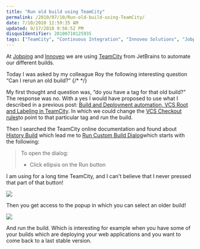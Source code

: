 ```yaml
---
title: "Run old build using TeamCity"
permalink: /2010/07/10/Run-old-build-using-TeamCity/
date: 7/10/2010 12:59:35 AM
updated: 9/17/2010 9:56:52 PM
disqusIdentifier: 20100710125935
tags: ["TeamCity", "Continuous Integration", "Innoveo Solutions", "Jobping"]
---
```

At [Jobping](http://www.jobping.com) and [Innoveo](http://www.innoveo.com/) we are using [TeamCity](http://www.jetbrains.com/teamcity/index.html) from JetBrains to automate our different builds.

Today I was asked by my colleague Roy the following interesting question “Can I rerun an old build?”
{/* <!-- more --> */}

My first thought and question was, “do you have a tag for that old build?” The response was no. With a yes I would have proposed to use what I described in a previous post: [Build and Deployment automation, VCS Root and Labeling in TeamCity](http://www.laurentkempe.com/post/Build-and-Deployment-automation-VCS-Root-and-Labeling-in-TeamCity.aspx). In which we could change the [VCS Checkout rules](http://confluence.jetbrains.net/display/TCD5/VCS+Checkout+Rules)to point to that particular tag and run the build.

Then I searched the TeamCity online documentation and found about [History Build](http://confluence.jetbrains.net/display/TCD5/History+Build) which lead me to [Run Custom Build Dialog](http://confluence.jetbrains.net/display/TCD5/Run+Custom+Build+Dialog)which starts with the following:

> To open the dialog:
> 
> *   Click ellipsis on the Run button

I am using for a long time TeamCity, and I can't believe that I never pressed that part of that button!

![](http://farm5.static.flickr.com/4137/4777341802_abe7bcf1a5_o_d.png)

Then you get access to the popup in which you can select an older build!

![](http://farm5.static.flickr.com/4095/4777341878_9ce2cf6264_z_d.jpg)

And run the build.
 Which is interesting for example when you have some of your builds which are deploying your web applications and you want to come back to a last stable version.   
